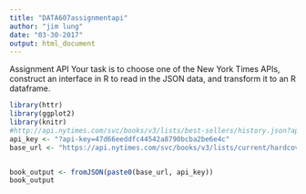 ---
title: "DATA607assignmentapi"
author: "jim lung"
date: "03-30-2017"
output: html_document
---
Assignment API
Your task is to choose one of the New York Times APIs, construct an interface in R to read in the JSON data, and transform it to an R dataframe.

```{r }

library(httr)
library(ggplot2)
library(knitr)
#http://api.nytimes.com/svc/books/v3/lists/best-sellers/history.json?api-key=47d66eeddfc44542a8790bcba2be6e4c
api_key <- "?api-key=47d66eeddfc44542a8790bcba2be6e4c"
base_url <- "https://api.nytimes.com/svc/books/v3/lists/current/hardcover-fiction.json"


book_output <- fromJSON(paste0(base_url, api_key))
book_output


```




